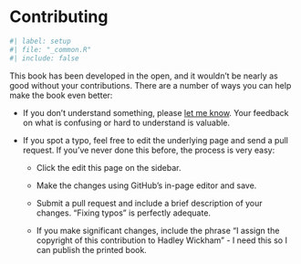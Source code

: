 # Contributing {#sec-contributing}

```r
#| label: setup
#| file: "_common.R"
#| include: false
```

This book has been developed in the open, and it wouldn't be nearly as good without your contributions.
There are a number of ways you can help make the book even better:

-   If you don't understand something, please [let me know](mailto:h.wickham@gmail.com).
    Your feedback on what is confusing or hard to understand is valuable.

-   If you spot a typo, feel free to edit the underlying page and send a pull request.
    If you've never done this before, the process is very easy:

    -   Click the edit this page on the sidebar.

    -   Make the changes using GitHub's in-page editor and save.

    -   Submit a pull request and include a brief description of your changes.
        "Fixing typos" is perfectly adequate.

    -   If you make significant changes, include the phrase "I assign the copyright of this contribution to Hadley Wickham" - I need this so I can publish the printed book.
